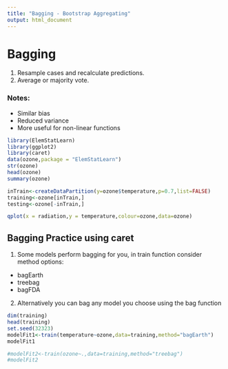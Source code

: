 ```yaml
---
title: "Bagging - Bootstrap Aggregating"
output: html_document
---
```

# Bagging
1. Resample cases and recalculate predictions.
2. Average or majority vote.

### Notes:
* Similar bias
* Reduced variance
* More useful for non-linear functions
```r
library(ElemStatLearn)
library(ggplot2)
library(caret)
data(ozone,package = "ElemStatLearn")
str(ozone)
head(ozone)
summary(ozone)

inTrain<-createDataPartition(y=ozone$temperature,p=0.7,list=FALSE)
training<-ozone[inTrain,]
testing<-ozone[-inTrain,]
```

```r

qplot(x = radiation,y = temperature,colour=ozone,data=ozone)

```

## Bagging Practice using caret
1. Some models perform bagging for you, in train function consider method options:
* bagEarth
* treebag
* bagFDA
2. Alternatively you can bag any model you choose using the bag function
```r
dim(training)
head(training)
set.seed(32323)
modelFit1<-train(temperature~ozone,data=training,method="bagEarth")
modelFit1

#modelFit2<-train(ozone~.,data=training,method="treebag")
#modelFit2
```

